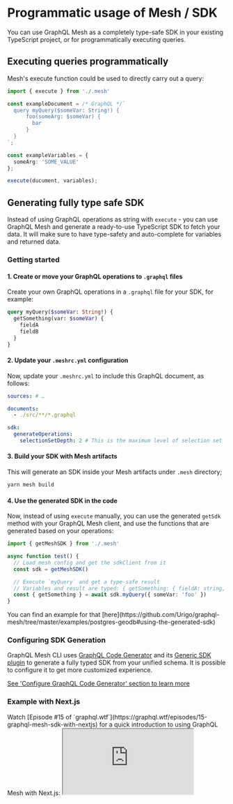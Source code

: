 
# Programmatic usage of Mesh / SDK

You can use GraphQL Mesh as a completely type-safe SDK in your existing TypeScript project, or for programmatically executing queries.

## Executing queries programmatically

Mesh's execute function could be used to directly carry out a query:

```ts
import { execute } from './.mesh'

const exampleDocument = /* GraphQL */`
  query myQuery($someVar: String!) {
      foo(someArg: $someVar) {
        bar
      }
  }
`;

const exampleVariables = {
  someArg: 'SOME_VALUE'
};

execute(ducument, variables);
```

## Generating fully type safe SDK

Instead of using GraphQL operations as string with `execute` - you can use GraphQL Mesh and generate a ready-to-use TypeScript SDK to fetch your data. It will make sure to have type-safety and auto-complete for variables and returned data.

### Getting started

#### 1. Create or move your GraphQL operations to `.graphql` files

Create your own GraphQL operations in a `.graphql` file for your SDK, for example:

```graphql
query myQuery($someVar: String!) {
  getSomething(var: $someVar) {
    fieldA
    fieldB
  }
}
```

#### 2. Update your `.meshrc.yml` configuration

Now, update your `.meshrc.yml` to include this GraphQL document, as follows:

```yaml filename=".meshrc.yml"
sources: # …

documents:
  - ./src/**/*.graphql

sdk:
  generateOperations:
    selectionSetDepth: 2 # This is the maximum level of selection set
```

#### 3. Build your SDK with Mesh artifacts

This will generate an SDK inside your Mesh artifacts under `.mesh` directory;

```sh
yarn mesh build
```

#### 4. Use the generated SDK in the code

Now, instead of using `execute` manually, you can use the generated `getSdk` method with your GraphQL Mesh client, and use the functions that are generated based on your operations:

```ts
import { getMeshSDK } from './.mesh'

async function test() {
  // Load mesh config and get the sdkClient from it
  const sdk = getMeshSDK()

  // Execute `myQuery` and get a type-safe result
  // Variables and result are typed: { getSomething: { fieldA: string, fieldB: number }, errors?: GraphQLError[] }
  const { getSomething } = await sdk.myQuery({ someVar: 'foo' })
}
```

<Callout>
  You can find an example for that
  [here](https://github.com/Urigo/graphql-mesh/tree/master/examples/postgres-geodb#using-the-generated-sdk)
</Callout>

### Configuring SDK Generation

GraphQL Mesh CLI uses [GraphQL Code Generator](https://graphql-code-generator.com) and its [Generic SDK plugin](https://graphql-code-generator.com/plugins/typescript-generic-sdk) to generate a fully typed SDK from your unified schema. It is possible to configure it to get more customized experience.

[See 'Configure GraphQL Code Generator' section to learn more](/graphql-code-generator)

### Example with Next.js

<Callout>
  Watch [Episode #15 of `graphql.wtf`](https://graphql.wtf/episodes/15-graphql-mesh-sdk-with-nextjs) for a quick
  introduction to using GraphQL Mesh with Next.js:
</Callout>

<iframe
  className="w-full mt-6 h-[400px]"
  src="https://www.youtube.com/embed/XkzppOTs7ZU"
  title="YouTube video player"
  allow="accelerometer; autoplay; clipboard-write; encrypted-media; gyroscope; picture-in-picture"
  allowFullScreen
/>
